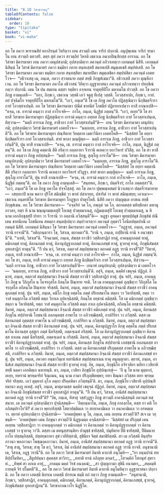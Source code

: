 ```yaml
---
title: "8.18 วิสาขาวตฺถุ"
tableOfContents: false
sidebar:
  order: 10
type: "tipitaka"
basket: "vi"
book: "vi-maha"
---
```



<DynamicBreadcrumb />

<Division number="349" book="vi-maha">

<Paragraph number="1651" book="vi-maha">
อถ โข ภควา พาราณสิยํ ยถาภิรนฺตํ วิหริตฺวา เยน สาวตฺถิ เตน จาริกํ ปกฺกามิ. อนุปุพฺเพน จาริกํ จรมาโน เยน สาวตฺถิ ตทวสริ. ตตฺร สุทํ ภควา สาวตฺถิยํ วิหรติ เชตวเน อนาถปิณฺฑิกสฺส อาราเม. อถ โข วิสาขา มิคารมาตา เยน ภควา เตนุปสงฺกมิ; อุปสงฺกมิตฺวา ภควนฺตํ อภิวาเทตฺวา เอกมนฺตํ นิสีทิ. เอกมนฺตํ นิสินฺนํ โข วิสาขํ มิคารมาตรํ ภควา ธมฺมิยา กถาย สนฺทเสฺสสิ สมาทเปสิ สมุตฺเตเชสิ สมฺปหํเสสิ. อถ โข วิสาขา มิคารมาตา ภควตา ธมฺมิยา กถาย สนฺทสฺสิตา สมาทปิตา สมุตฺเตชิตา สมฺปหํสิตา ภควนฺตํ เอตทโวจ—  “อธิวาเสตุ เม, ภนฺเต, ภควา สฺวาตนาย ภตฺตํ สทฺธึ ภิกฺขุสํเฆนา”ติ. อธิวาเสสิ ภควา ตุณฺหีภาเวน. อถ โข วิสาขา มิคารมาตา ภควโต อธิวาสนํ วิทิตฺวา อุฏฺฐายาสนา ภควนฺตํ อภิวาเทตฺวา ปทกฺขิณํ กตฺวา ปกฺกามิ.
</Paragraph>

<Paragraph number="1652" book="vi-maha">
เตน โข ปน สมเยน ตสฺสา รตฺติยา อจฺจเยน จาตุทฺทีปิโก มหาเมโฆ ปาวสฺสิ. อถ โข ภควา ภิกฺขู อามนฺเตสิ—  “ยถา, ภิกฺขเว, เชตวเน วสฺสติ เอวํ จตูสุ ทีเปสุ วสฺสติ. โอวสฺสาเปถ, ภิกฺขเว, กายํ. อยํ ปจฺฉิมโก จาตุทฺทีปิโก มหาเมโฆ”ติ. “เอวํ, ภนฺเต”ติ โข เต ภิกฺขู ภควโต ปฏิสฺสุณิตฺวา นิกฺขิตฺตจีวรา กายํ โอวสฺสาเปนฺติ.
</Paragraph>

<Paragraph number="1653" book="vi-maha">
อถ โข วิสาขา มิคารมาตา ปณีตํ ขาทนียํ โภชนียํ ปฏิยาทาเปตฺวา ทาสึ อาณาเปสิ—  “คจฺฉ, เช. อารามํ คนฺตฺวา กาลํ อาโรเจหิ—  กาโล, ภนฺเต, นิฏฺฐิตํ ภตฺตนฺ”ติ. “เอวํ, อเยฺย”ติ โข สา ทาสี วิสาขาย มิคารมาตุยา ปฏิสฺสุณิตฺวา อารามํ คนฺตฺวา อทฺทส ภิกฺขู นิกฺขิตฺตจีวเร กายํ โอวสฺสาเปนฺเต, ทิสฺวาน—  “นตฺถิ อาราเม ภิกฺขู, อาชีวกา กายํ โอวสฺสาเปนฺตี”ติ—  เยน วิสาขา มิคารมาตา เตนุปสงฺกมิ; อุปสงฺกมิตฺวา วิสาขํ มิคารมาตรํ เอตทโวจ—  “นตฺถเยฺย, อาราเม ภิกฺขู, อาชีวกา กายํ โอวสฺสาเปนฺตี”ติ. อถ โข วิสาขาย มิคารมาตุยา ปณฺฑิตาย วิยตฺตาย เมธาวินิยา เอตทโหสิ—  “นิสฺสํสยํ โข อยฺยา นิกฺขิตฺตจีวรา กายํ โอวสฺสาเปนฺติ. สายํ พาลา มญฺญิตฺถ—  นตฺถิ อาราเม ภิกฺขู, อาชีวกา กายํ โอวสฺสาเปนฺตี”ติ, ปุน ทาสึ อาณาเปสิ—  “คจฺฉ, เช. อารามํ คนฺตฺวา กาลํ อาโรเจหิ—  กาโล, ภนฺเต, นิฏฺฐิตํ ภตฺตนฺ”ติ.
</Paragraph>

<Paragraph number="1654" book="vi-maha">
อถ โข เต ภิกฺขู คตฺตานิ สีตึ กริตฺวา กลฺลกายา จีวรานิ คเหตฺวา ยถาวิหารํ ปวิสึสุ. อถ โข สา ทาสี อารามํ คนฺตฺวา ภิกฺขู อปสฺสนฺตี—  “นตฺถิ อาราเม ภิกฺขู, สุญฺโญ อาราโม”ติ—  เยน วิสาขา มิคารมาตา เตนุปสงฺกมิ; อุปสงฺกมิตฺวา วิสาขํ มิคารมาตรํ เอตทโวจ—  “นตฺถเยฺย, อาราเม ภิกฺขู, สุญฺโญ อาราโม”ติ. อถ โข วิสาขาย มิคารมาตุยา ปณฺฑิตาย วิยตฺตาย เมธาวินิยา เอตทโหสิ—  “นิสฺสํสยํ โข อยฺยา คตฺตานิ สีตึ กริตฺวา กลฺลกายา จีวรานิ คเหตฺวา ยถาวิหารํ ปวิฏฺฐา. สายํ พาลา มญฺญิตฺถ—  นตฺถิ อาราเม ภิกฺขู, สุญฺโญ อาราโม”ติ, ปุน ทาสึ อาณาเปสิ—  “คจฺฉ, เช. อารามํ คนฺตฺวา กาลํ อาโรเจหิ—  กาโล, ภนฺเต, นิฏฺฐิตํ ภตฺตนฺ”ติ.
</Paragraph>

</Division>
<Division number="350" book="vi-maha">

<Paragraph number="1655" book="vi-maha">
อถ โข ภควา ภิกฺขู อามนฺเตสิ—  “สนฺทหถ, ภิกฺขเว, ปตฺตจีวรํ; กาโล ภตฺตสฺสา”ติ. “เอวํ, ภนฺเต”ติ โข เต ภิกฺขู ภควโต ปจฺจโสฺสสุํ. อถ โข ภควา ปุพฺพณฺหสมยํ นิวาเสตฺวา ปตฺตจีวรมาทาย—  เสยฺยถาปิ นาม พลวา ปุริโส สมิญฺชิตํ วา พาหํ ปสาเรยฺย, ปสาริตํ วา พาหํ สมิญฺเชยฺย; เอวเมว—  เชตวเน อนฺตรหิโต วิสาขาย มิคารมาตุยา โกฏฺฐเก ปาตุรโหสิ. นิสีทิ ภควา ปญฺญตฺเต อาสเน สทฺธึ ภิกฺขุสํเฆน. อถ โข วิสาขา มิคารมาตา—  “อจฺฉริยํ วต โภ, อพฺภุตํ วต โภ. ตถาคตสฺส มหิทฺธิกตา มหานุภาวตา, ยตฺร หิ นาม ชณฺณุกมตฺเตสุปิ โอเฆสุ ปวตฺตมาเนสุ, กฏิมตฺเตสุปิ โอเฆสุ ปวตฺตมาเนสุ, น หิ นาม เอกภิกฺขุสฺสปิ ปาทา วา จีวรานิ วา อลฺลานิ ภวิสฺสนฺตี”ติ—  หฏฺฐา อุทคฺคา พุทฺธปฺปมุขํ ภิกฺขุสํฆํ ปณีเตน ขาทนีเยน โภชนีเยน สหตฺถา สนฺตปฺเปตฺวา สมฺปวาเรตฺวา ภควนฺตํ ภุตฺตาวึ โอนีตปตฺตปาณึ เอกมนฺตํ นิสีทิ. เอกมนฺตํ นิสินฺนา โข วิสาขา มิคารมาตา ภควนฺตํ เอตทโวจ—  “อฏฺฐาหํ, ภนฺเต, ภควนฺตํ วรานิ ยาจามี”ติ. “อติกฺกนฺตวรา โข, วิสาเข, ตถาคตา”ติ. “ยานิ จ, ภนฺเต, กปฺปิยานิ ยานิ จ อนวชฺชานี”ติ. “วเทหิ, วิสาเข”ติ. “อิจฺฉามหํ, ภนฺเต, สํฆสฺส ยาวชีวํ วสฺสิกสาฏิกํ ทาตุํ, อาคนฺตุกภตฺตํ ทาตุํ, คมิกภตฺตํ ทาตุํ, คิลานภตฺตํ ทาตุํ, คิลานุปฏฺฐากภตฺตํ ทาตุํ, คิลานเภสชฺชํ ทาตุํ, ธุวยาคุํ ทาตุํ, ภิกฺขุนิสํฆสฺส อุทกสาฏิกํ ทาตุนฺ”ติ. “กึ ปน ตฺวํ, วิสาเข, อตฺถวสํ สมฺปสฺสมานา ตถาคตํ อฏฺฐ วรานิ ยาจสี”ติ?
</Paragraph>

<Paragraph number="1656" book="vi-maha">
“อิธาหํ, ภนฺเต, ทาสึ อาณาเปสึ—  ‘คจฺฉ, เช. อารามํ คนฺตฺวา กาลํ อาโรเจหิ—  กาโล, ภนฺเต, นิฏฺฐิตํ ภตฺตนฺ’ติ. อถ โข สา, ภนฺเต, ทาสี อารามํ คนฺตฺวา อทฺทส ภิกฺขู นิกฺขิตฺตจีวเร กายํ โอวสฺสาเปนฺเต, ทิสฺวาน—  ‘นตฺถิ อาราเม ภิกฺขู, อาชีวกา กายํ โอวสฺสาเปนฺตี’ติ—  เยนาหํ เตนุปสงฺกมิ; อุปสงฺกมิตฺวา มํ เอตทโวจ—  ‘นตฺถเยฺย, อาราเม ภิกฺขู, อาชีวกา กายํ โอวสฺสาเปนฺตี’ติ. อสุจิ, ภนฺเต, นคฺคิยํ เชคุจฺฉํ ปฏิกูลํ. อิมาหํ, ภนฺเต, อตฺถวสํ สมฺปสฺสมานา อิจฺฉามิ สํฆสฺส ยาวชีวํ วสฺสิกสาฏิกํ ทาตุํ.
</Paragraph>

<Paragraph number="1657" book="vi-maha">
ปุน จปรํ, ภนฺเต, อาคนฺตุโก ภิกฺขุ น วีถิกุสโล น โคจรกุสโล กิลนฺโต ปิณฺฑาย จรติ. โส เม อาคนฺตุกภตฺตํ ภุญฺชิตฺวา วีถิกุสโล โคจรกุสโล อกิลนฺโต ปิณฺฑาย จริสฺสติ. อิมาหํ, ภนฺเต, อตฺถวสํ สมฺปสฺสมานา อิจฺฉามิ สํฆสฺส ยาวชีวํ อาคนฺตุกภตฺตํ ทาตุํ.
</Paragraph>

<Paragraph number="1658" book="vi-maha">
ปุน จปรํ, ภนฺเต, คมิโก ภิกฺขุ อตฺตโน ภตฺตํ ปริเยสมาโน สตฺถา วา วิหายิสฺสติ, ยตฺถ วา วาสํ คนฺตุกาโม ภวิสฺสติ ตตฺถ วิกาเล อุปคจฺฉิสฺสติ, กิลนฺโต อทฺธานํ คมิสฺสติ. โส เม คมิกภตฺตํ ภุญฺชิตฺวา สตฺถา น วิหายิสฺสติ, ยตฺถ วาสํ คนฺตุกาโม ภวิสฺสติ ตตฺถ กาเล อุปคจฺฉิสฺสติ, อกิลนฺโต อทฺธานํ คมิสฺสติ. อิมาหํ, ภนฺเต, อตฺถวสํ สมฺปสฺสมานา อิจฺฉามิ สํฆสฺส ยาวชีวํ คมิกภตฺตํ ทาตุํ.
</Paragraph>

<Paragraph number="1659" book="vi-maha">
ปุน จปรํ, ภนฺเต, คิลานสฺส ภิกฺขุโน สปฺปายานิ โภชนานิ อลภนฺตสฺส อาพาโธ วา อภิวฑฺฒิสฺสติ, กาลํกิริยา วา ภวิสฺสติ. ตสฺส เม คิลานภตฺตํ ภุตฺตสฺส อาพาโธ น อภิวฑฺฒิสฺสติ, กาลํกิริยา น ภวิสฺสติ. อิมาหํ, ภนฺเต, อตฺถวสํ สมฺปสฺสมานา อิจฺฉามิ สํฆสฺส ยาวชีวํ คิลานภตฺตํ ทาตุํ.
</Paragraph>

<Paragraph number="1660" book="vi-maha">
ปุน จปรํ, ภนฺเต, คิลานุปฏฺฐาโก ภิกฺขุ อตฺตโน ภตฺตํ ปริเยสมาโน คิลานสฺส อุสฺสูเร ภตฺตํ นีหริสฺสติ, ภตฺตจฺเฉทํ กริสฺสติ. โส เม คิลานุปฏฺฐากภตฺตํ ภุญฺชิตฺวา คิลานสฺส กาเลน ภตฺตํ นีหริสฺสติ, ภตฺตจฺเฉทํ น กริสฺสติ. อิมาหํ, ภนฺเต, อตฺถวสํ สมฺปสฺสมานา อิจฺฉามิ สํฆสฺส ยาวชีวํ คิลานุปฏฺฐากภตฺตํ ทาตุํ.
</Paragraph>

<Paragraph number="1661" book="vi-maha">
ปุน จปรํ, ภนฺเต, คิลานสฺส ภิกฺขุโน สปฺปายานิ เภสชฺชานิ อลภนฺตสฺส อาพาโธ วา อภิวฑฺฒิสฺสติ, กาลํกิริยา วา ภวิสฺสติ. ตสฺส เม คิลานเภสชฺชํ ปริภุตฺตสฺส อาพาโธ น อภิวฑฺฒิสฺสติ, กาลํกิริยา น ภวิสฺสติ. อิมาหํ, ภนฺเต, อตฺถวสํ สมฺปสฺสมานา อิจฺฉามิ สํฆสฺส ยาวชีวํ คิลานเภสชฺชํ ทาตุํ.
</Paragraph>

<Paragraph number="1662" book="vi-maha">
ปุน จปรํ, ภนฺเต, ภควตา อนฺธกวินฺเท ทสานิสํเส สมฺปสฺสมาเนน ยาคุ อนุญฺญาตา. ตฺยาหํ, ภนฺเต, อานิสํเส สมฺปสฺสมานา อิจฺฉามิ สํฆสฺส ยาวชีวํ ธุวยาคุํ ทาตุํ.
</Paragraph>

<Paragraph number="1663" book="vi-maha">
อิธ, ภนฺเต, ภิกฺขุนิโย อจิรวติยา นทิยา เวสิยาหิ สทฺธึ นคฺคา เอกติตฺเถ นหายนฺติ. ตา, ภนฺเต, เวสิยา ภิกฺขุนิโย อุปฺปณฺเฑสุํ—  ‘กึ นุ โข นาม ตุมฺหากํ, อเยฺย, ทหรานํ พฺรหฺมจริยํ จิณฺเณน, นนุ นาม กามา ปริภุญฺชิตพฺพา; ยทา ชิณฺณา ภวิสฺสถ ตทา พฺรหฺมจริยํ จริสฺสถ. เอวํ ตุมฺหากํ อุโภ อตฺถา ปริคฺคหิตา ภวิสฺสนฺตี’ติ. ตา, ภนฺเต, ภิกฺขุนิโย เวสิยาหิ อุปฺปณฺฑิยมานา มงฺกู อเหสุํ. อสุจิ, ภนฺเต, มาตุคามสฺส นคฺคิยํ เชคุจฺฉํ ปฏิกูลํ. อิมาหํ, ภนฺเต, อตฺถวสํ สมฺปสฺสมานา อิจฺฉามิ ภิกฺขุนิสํฆสฺส ยาวชีวํ อุทกสาฏิกํ ทาตุนฺ”ติ.
</Paragraph>

</Division>
<Division number="351" book="vi-maha">

<Paragraph number="1664" book="vi-maha">
“กึ ปน ตฺวํ, วิสาเข, อานิสํสํ สมฺปสฺสมานา ตถาคตํ อฏฺฐ วรานิ ยาจสี”ติ? “อิธ, ภนฺเต, ทิสาสุ วสฺสํวุฏฺฐา ภิกฺขู สาวตฺถึ อาคจฺฉิสฺสนฺติ ภควนฺตํ ทสฺสนาย. เต ภควนฺตํ อุปสงฺกมิตฺวา ปุจฺฉิสฺสนฺติ—  ‘อิตฺถนฺนาโม, ภนฺเต, ภิกฺขุ กาลงฺกโต, ตสฺส กา คติ โก อภิสมฺปราโย’ติ? ตํ ภควา พฺยากริสฺสติ โสตาปตฺติผเล วา สกทาคามิผเล วา อนาคามิผเล วา อรหตฺเต วา. ตฺยาหํ อุปสงฺกมิตฺวา ปุจฺฉิสฺสามิ—  ‘อาคตปุพฺพา นุ โข, ภนฺเต, เตน อเยฺยน สาวตฺถี’ติ? สเจ เม วกฺขนฺติ—  ‘อาคตปุพฺพา เตน ภิกฺขุนา สาวตฺถี’ติ นิฏฺฐเมตฺถ คจฺฉิสฺสามิ—  ‘นิสฺสํสยํ เม ปริภุตฺตํ เตน อเยฺยน วสฺสิกสาฏิกา วา อาคนฺตุกภตฺตํ วา คมิกภตฺตํ วา คิลานภตฺตํ วา คิลานุปฏฺฐากภตฺตํ วา คิลานเภสชฺชํ วา ธุวยาคุ วา’ติ. ตสฺสา เม ตทนุสฺสรนฺติยา ปามุชฺชํ ชายิสฺสติ, ปมุทิตาย ปีติ ชายิสฺสติ, ปีติมนาย กาโย ปสฺสมฺภิสฺสติ, ปสฺสทฺธกายา สุขํ เวทิยิสฺสามิ, สุขินิยา จิตฺตํ สมาธิยิสฺสติ. สา เม ภวิสฺสติ อินฺทฺริยภาวนา พลภาวนา โพชฺฌงฺคภาวนา. อิมาหํ, ภนฺเต, อานิสํสํ สมฺปสฺสมานา ตถาคตํ อฏฺฐ วรานิ ยาจามี”ติ. “สาธุ สาธุ, วิสาเข; สาธุ โข ตฺวํ, วิสาเข, อิมํ อานิสํสํ สมฺปสฺสมานา ตถาคตํ อฏฺฐ วรานิ ยาจสิ. อนุชานามิ เต, วิสาเข, อฏฺฐ วรานี”ติ. อถ โข ภควา วิสาขํ มิคารมาตรํ อิมาหิ คาถาหิ อนุโมทิ—
</Paragraph>

<Paragraph number="1665" type="verses" book="vi-maha">
_“ยา อนฺนปานํ ททติปฺปโมทิตา,_  
_สีลูปปนฺนา สุคตสฺส สาวิกา;_  
_ททาติ ทานํ อภิภุยฺย มจฺฉรํ,_  
_โสวคฺคิกํ โสกนุทํ สุขาวหํ._  

</Paragraph>

<Paragraph number="1666" type="verses" book="vi-maha">
_ทิพฺพํ สา ลภเต อายุํ,_  
_อาคมฺม มคฺคํ วิรชํ อนงฺคณํ;_  
_สา ปุญฺญกามา สุขินี อนามยา,_  
_สคฺคมฺหิ กายมฺหิ จิรํ ปโมทตี”ติ._  

</Paragraph>

</Division>
<Division number="352" book="vi-maha">

<Paragraph number="1667" book="vi-maha">
อถ โข ภควา วิสาขํ มิคารมาตรํ อิมาหิ คาถาหิ อนุโมทิตฺวา อุฏฺฐายาสนา ปกฺกามิ. อถ โข ภควา เอตสฺมึ นิทาเน เอตสฺมึ ปกรเณ ธมฺมึ กถํ กตฺวา ภิกฺขู อามนฺเตสิ—  “อนุชานามิ, ภิกฺขเว, วสฺสิกสาฏิกํ, อาคนฺตุกภตฺตํ, คมิกภตฺตํ, คิลานภตฺตํ, คิลานุปฏฺฐากภตฺตํ, คิลานเภสชฺชํ, ธุวยาคุํ, ภิกฺขุนิสํฆสฺส อุทกสาฏิกนฺ”ติ.

</Paragraph>
</Division>

<Paragraph number="1668" type="center" book="vi-maha">
วิสาขาภาณวาโร นิฏฺฐิโต.
</Paragraph>
